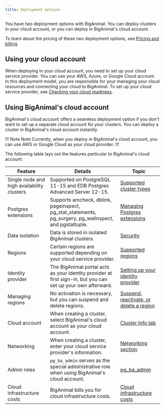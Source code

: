 ```yaml
---
title: Deployment options
---
```


You have two deployment options with BigAnimal. You can deploy clusters in your cloud account, or you can deploy in BigAnimal's cloud account.

To learn about the pricing of these two deployment options, see [Pricing and billing](/biganimal/latest/pricing_and_billing/).

## Using your cloud account

When deploying in your cloud account, you need to set up your cloud service provider. You can use your AWS, Azure, or Google Cloud account. In this deployment model, you are responsible for your managing your cloud resources and connecting your cloud to BigAnimal. To set up your cloud service provider, see [Checking your cloud readiness](/biganimal/latest/getting_started/preparing_cloud_account/). 

## Using BigAnimal's cloud account

BigAnimal's cloud account offers a seamless deployment option if you don't want to set up a separate cloud account for your clusters. You can deploy a cluster in BigAnimal's cloud account instantly. 

!!! Note Note
Currently, when you deploy in BigAnimal's cloud account, you can use AWS or Google Cloud as your cloud provider.
!!!

The following table lays out the features particular to BigAnimal's cloud account:

| Feature | Details | Topic | 
| ------- | ------- | ----- |
| Single node and high availability clusters | Supported on PostgreSQL 11-15 and EDB Postgres Advanced Server 12-15. | [Supported cluster types](/biganimal/latest/overview/02_high_availability/) |
| Postgres extensions |  Supports amcheck, dblink, pageinspect, pg_stat_statements, pg_surgery, pg_walinspect, and pgstattuple. | [Managing Postgres extensions](/biganimal/latest/using_cluster/03_modifying_your_cluster/extensions/) |
| Data isolation | Data is stored in isolated BigAnimal clusters. | [Security](/biganimal/latest/overview/03_security/) |
| Regions | Certain regions are supported depending on your cloud service provider. | [Supported regions](/biganimal/latest/overview/03a_region_support/#biganimals-cloud-account) |
| Identity provider | The BigAnimal portal acts as your identity provider at first sign-in, but you can set up your own afterward. | [Setting up your identity provider](/biganimal/latest/getting_started/identity_provider/) |
| Managing regions | No activation is necessary, but you can suspend and delete regions. | [Suspend, reactivate, or delete a region](/biganimal/latest/getting_started/activating_regions/#suspend-reactivate-or-delete-a-region) |
| Cloud account | When creating a cluster, select BigAnimal's cloud account as your cloud account. | [Cluster Info tab](/biganimal/latest/getting_started/creating_a_cluster/#cluster-info-tab) |
| Networking | When creating a cluster, enter your cloud service provider's information. | [Networking section](/biganimal/latest/getting_started/creating_a_cluster/#networking-section) |
| Admin roles | `pg_ba_admin` serves as the special administrative role when using BigAnimal's cloud account. | [pg_ba_admin](/biganimal/latest/using_cluster/01_postgres_access/#pg_ba_admin) |
| Cloud infrastructure costs | BigAnimal bills you for cloud infrastructure costs. | [Cloud infrastructure costs](/biganimal/latest/pricing_and_billing/#biganimals-cloud-account) |

